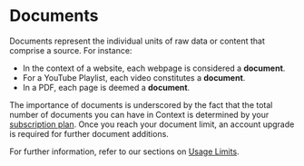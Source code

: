 
# Documents

Documents represent the individual units of raw data or content that comprise a source. For instance:

- In the context of a website, each webpage is considered a **document**.
- For a YouTube Playlist, each video constitutes a **document**.
- In a PDF, each page is deemed a **document**.

The importance of documents is underscored by the fact that the total number of documents you can have in Context is determined by your [subscription plan](/pricing). Once you reach your document limit, an account upgrade is required for further document additions.

For further information, refer to our sections on [Usage Limits](/usage).
